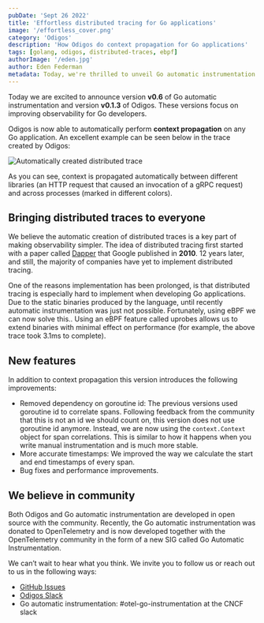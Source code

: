 ```yaml
---
pubDate: 'Sept 26 2022'
title: 'Effortless distributed tracing for Go applications'
image: '/effortless_cover.png'
category: 'Odigos'
description: 'How Odigos do context propagation for Go applications'
tags: [golang, odigos, distributed-traces, ebpf]
authorImage: '/eden.jpg'
author: Eden Federman
metadata: Today, we're thrilled to unveil Go automatic instrumentation v0.6 and Odigos v0.1.3, enhancing observability for Go developers by enabling automatic context propagation in any Go application.
---
```


Today we are excited to announce version **v0.6** of Go automatic instrumentation and version **v0.1.3** of Odigos.
These versions focus on improving observability for Go developers.

Odigos is now able to automatically perform **context propagation** on any Go application.
An excellent example can be seen below in the trace created by Odigos:

![Automatically created distributed trace](/images/blog/vote_trace.png)

As you can see, context is propagated automatically between different libraries (an HTTP request that caused an invocation of a gRPC request) and across processes (marked in different colors).

## Bringing distributed traces to everyone

We believe the automatic creation of distributed traces is a key part of making observability simpler. The idea of distributed tracing first started with a paper called [Dapper](https://research.google/pubs/pub36356/) that Google published in **2010**. 12 years later, and still, the majority of companies have yet to implement distributed tracing.

One of the reasons implementation has been prolonged, is that distributed tracing is especially hard to implement when developing Go applications. Due to the static binaries produced by the language, until recently automatic instrumentation was just not possible. Fortunately, using eBPF we can now solve this.. Using an eBPF feature called uprobes allows us to extend binaries with minimal effect on performance (for example, the above trace took 3.1ms to complete).

## New features

In addition to context propagation this version introduces the following improvements:

- Removed dependency on goroutine id: The previous versions used goroutine id to correlate spans. Following feedback from the community that this is not an id we should count on, this version does not use goroutine id anymore. Instead, we are now using the `context.Context` object for span correlations. This is similar to how it happens when you write manual instrumentation and is much more stable.
- More accurate timestamps: We improved the way we calculate the start and end timestamps of every span.
- Bug fixes and performance improvements.

## We believe in community

Both Odigos and Go automatic instrumentation are developed in open source with the community.
Recently, the Go automatic instrumentation was donated to OpenTelemetry and is now developed together with the OpenTelemetry community in the form of a new SIG called Go Automatic Instrumentation.

We can’t wait to hear what you think. We invite you to follow us or reach out to us in the following ways:

- [GitHub Issues](https://github.com/keyval-dev/odigos)
- [Odigos Slack](https://join.slack.com/t/odigos/shared_invite/zt-1d7egaz29-Rwv2T8kyzc3mWP8qKobz~A)
- Go automatic instrumentation: #otel-go-instrumentation at the CNCF slack
